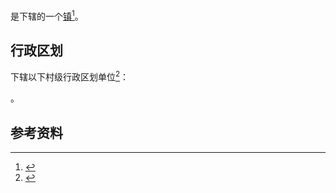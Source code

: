 {{中国乡级行政区|11/02/29/104/000}}

'''{{PAGENAMEBASE}}'''是{{PRC admin/fullname|11/02/29/104/000|3}}下辖的一个[[行政建制镇|镇]]<ref>{{PRC admin/ref sgc|{{PRC admin/parent|11/02/29/104/000}}}}</ref>。

== 行政区划 ==
{{PAGENAMEBASE}}下辖以下村级行政区划单位<ref>{{PRC admin/ref sgc|11/02/29/104/000}}</ref>：

{{PRC admin/children|11/02/29/104/000}}。

== 参考资料 ==
{{reflist}}

{{北京行政区划小作品}}
{{PRC admin/navcat|11/02/29/104/000}}